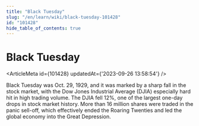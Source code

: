 ```yaml
---
title: "Black Tuesday"
slug: "/en/learn/wiki/black-tuesday-101428"
id: "101428"
hide_table_of_contents: true
---
```



# Black Tuesday

<ArticleMeta id={101428} updatedAt={'2023-09-26 13:58:54'} />
<div className='border-solid border-b border-t-0 my-4 border-[var(--ifm-color-gray-300)]' />

Black Tuesday was Oct. 29, 1929, and it was marked by a sharp fall in the stock market, with the Dow Jones Industrial Average (DJIA) especially hard hit in high trading volume. The DJIA fell 12%, one of the largest one-day drops in stock market history. More than 16 million shares were traded in the panic sell-off, which effectively ended the Roaring Twenties and led the global economy into the Great Depression.

